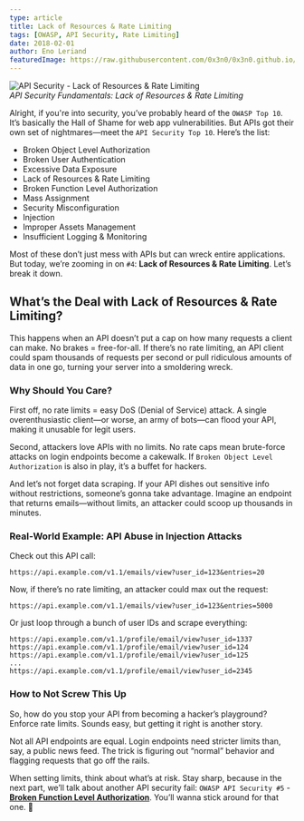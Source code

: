```yaml
---
type: article
title: Lack of Resources & Rate Limiting
tags: [OWASP, API Security, Rate Limiting]
date: 2018-02-01
author: Eno Leriand
featuredImage: https://raw.githubusercontent.com/0x3n0/0x3n0.github.io/master/assets/img/blogging/Lack-of-Resources-%26-Rate-Limiting.jpg
---
```


![API Security - Lack of Resources & Rate Limiting](https://raw.githubusercontent.com/0x3n0/0x3n0.github.io/master/assets/img/blogging/Lack-of-Resources-%26-Rate-Limiting.jpg)  
_API Security Fundamentals: Lack of Resources & Rate Limiting_

Alright, if you're into security, you’ve probably heard of the `OWASP Top 10`. It’s basically the Hall of Shame for web app vulnerabilities. But APIs got their own set of nightmares—meet the `API Security Top 10`. Here’s the list:

- Broken Object Level Authorization
- Broken User Authentication
- Excessive Data Exposure
- Lack of Resources & Rate Limiting
- Broken Function Level Authorization
- Mass Assignment
- Security Misconfiguration
- Injection
- Improper Assets Management
- Insufficient Logging & Monitoring

Most of these don’t just mess with APIs but can wreck entire applications. But today, we’re zooming in on `#4`: **Lack of Resources & Rate Limiting**. Let’s break it down.

## What’s the Deal with Lack of Resources & Rate Limiting?

This happens when an API doesn’t put a cap on how many requests a client can make. No brakes = free-for-all. If there’s no rate limiting, an API client could spam thousands of requests per second or pull ridiculous amounts of data in one go, turning your server into a smoldering wreck.

### Why Should You Care?

First off, no rate limits = easy DoS (Denial of Service) attack. A single overenthusiastic client—or worse, an army of bots—can flood your API, making it unusable for legit users.

Second, attackers love APIs with no limits. No rate caps mean brute-force attacks on login endpoints become a cakewalk. If `Broken Object Level Authorization` is also in play, it’s a buffet for hackers.

And let’s not forget data scraping. If your API dishes out sensitive info without restrictions, someone’s gonna take advantage. Imagine an endpoint that returns emails—without limits, an attacker could scoop up thousands in minutes.

### Real-World Example: API Abuse in Injection Attacks

Check out this API call:

```http
https://api.example.com/v1.1/emails/view?user_id=123&entries=20
```

Now, if there’s no rate limiting, an attacker could max out the request:

```http
https://api.example.com/v1.1/emails/view?user_id=123&entries=5000
```

Or just loop through a bunch of user IDs and scrape everything:

```http
https://api.example.com/v1.1/profile/email/view?user_id=1337
https://api.example.com/v1.1/profile/email/view?user_id=124
https://api.example.com/v1.1/profile/email/view?user_id=125
...
https://api.example.com/v1.1/profile/email/view?user_id=2345
```

### How to Not Screw This Up

So, how do you stop your API from becoming a hacker’s playground? Enforce rate limits. Sounds easy, but getting it right is another story.

Not all API endpoints are equal. Login endpoints need stricter limits than, say, a public news feed. The trick is figuring out “normal” behavior and flagging requests that go off the rails.

When setting limits, think about what’s at risk. Stay sharp, because in the next part, we’ll talk about another API security fail: `OWASP API Security #5` - [**Broken Function Level Authorization**](https://0x3n0.github.io/Function-Level-Authorizationd). You’ll wanna stick around for that one. 🚀

